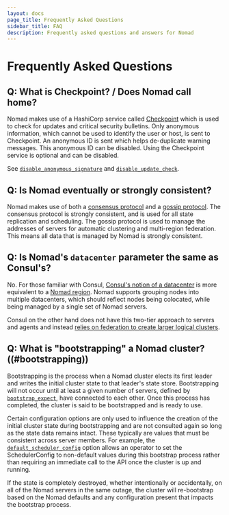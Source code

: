 ```yaml
---
layout: docs
page_title: Frequently Asked Questions
sidebar_title: FAQ
description: Frequently asked questions and answers for Nomad
---
```


# Frequently Asked Questions

## Q: What is Checkpoint? / Does Nomad call home?

Nomad makes use of a HashiCorp service called [Checkpoint](https://checkpoint.hashicorp.com)
which is used to check for updates and critical security bulletins.
Only anonymous information, which cannot be used to identify the user or host, is
sent to Checkpoint. An anonymous ID is sent which helps de-duplicate warning messages.
This anonymous ID can be disabled. Using the Checkpoint service is optional and can be disabled.

See [`disable_anonymous_signature`](/docs/configuration#disable_anonymous_signature)
and [`disable_update_check`](/docs/configuration#disable_update_check).

## Q: Is Nomad eventually or strongly consistent?

Nomad makes use of both a [consensus protocol](/docs/internals/consensus) and
a [gossip protocol](/docs/internals/gossip). The consensus protocol is strongly
consistent, and is used for all state replication and scheduling. The gossip protocol
is used to manage the addresses of servers for automatic clustering and multi-region
federation. This means all data that is managed by Nomad is strongly consistent.

## Q: Is Nomad's `datacenter` parameter the same as Consul's?

No. For those familiar with Consul, [Consul's notion of a
datacenter][consul_dc] is more equivalent to a [Nomad region][nomad_region].
Nomad supports grouping nodes into multiple datacenters, which should reflect
nodes being colocated, while being managed by a single set of Nomad servers.

Consul on the other hand does not have this two-tier approach to servers and
agents and instead [relies on federation to create larger logical
clusters][consul_fed].

## Q: What is "bootstrapping" a Nomad cluster? ((#bootstrapping))

Bootstrapping is the process when a Nomad cluster elects its first leader
and writes the initial cluster state to that leader's state store. Bootstrapping
will not occur until at least a given number of servers, defined by
[`bootstrap_expect`], have connected to each other. Once this process has
completed, the cluster is said to be bootstrapped and is ready to use.

Certain configuration options are only used to influence the creation of the
initial cluster state during bootstrapping and are not consulted again so long
as the state data remains intact. These typically are values that must be
consistent across server members. For example, the [`default_scheduler_config`]
option allows an operator to set the SchedulerConfig to non-default values
during this bootstrap process rather than requiring an immediate call to the API
once the cluster is up and running.

If the state is completely destroyed, whether intentionally or accidentally, on
all of the Nomad servers in the same outage, the cluster will re-bootstrap based
on the Nomad defaults and any configuration present that impacts the bootstrap
process.

[consul_dc]: https://www.consul.io/docs/agent/options.html#_datacenter
[consul_fed]: https://learn.hashicorp.com/tutorials/consul/federarion-gossip-wan
[nomad_region]: /docs/configuration#datacenter
[`bootstrap_expect`]: /docs/configuration/server#bootstrap_expect
[`default_scheduler_config`]: /docs/configuration/server#default_scheduler_config
